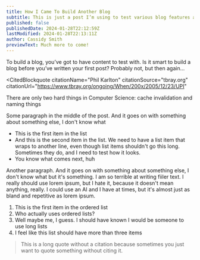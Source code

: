```yaml
---
title: How I Came To Build Another Blog
subtitle: This is just a post I’m using to test various blog features as I build this blog
published: false
publishedDate: 2024-01-28T22:12:59Z
lastModified: 2024-01-28T22:13:11Z
author: Cassidy Smith
previewText: Much more to come!
---
```



To build a blog, you’ve got to have content to test with. Is it smart to build a blog before you’ve written your first post? Probably not, but then again...

<CitedBlockquote
  citationName="Phil Karlton"
  citationSource="tbray.org"
  citationUrl="https://www.tbray.org/ongoing/When/200x/2005/12/23/UPI"
>
  There are only two hard things in Computer Science: cache invalidation and
  naming things
</CitedBlockquote>

Some paragraph in the middle of the post. And it goes on with something about something else, I don't know what

- This is the first item in the list
- And this is the second item in the list. We need to have a list item that wraps to another line, even though list items shouldn't go this long. Sometimes they do, and I need to test how it looks.
- You know what comes next, huh

Another paragraph. And it goes on with something about something else, I don't know what but it's something. I am so terrible at writing fiiler text. I really should use lorem ipsum, but I hate it, because it doesn't mean anything, really. I could use an AI and I have at times, but it's almost just as bland and repetitive as lorem ipsum.

1. This is the first item in the ordered list
2. Who actually uses ordered lists?
3. Well maybe me, I guess. I should have known I would be someone to use long lists
4. I feel like this list should have more than three items

> This is a long quote without a citation because sometimes you just want to quote something without citing it.
